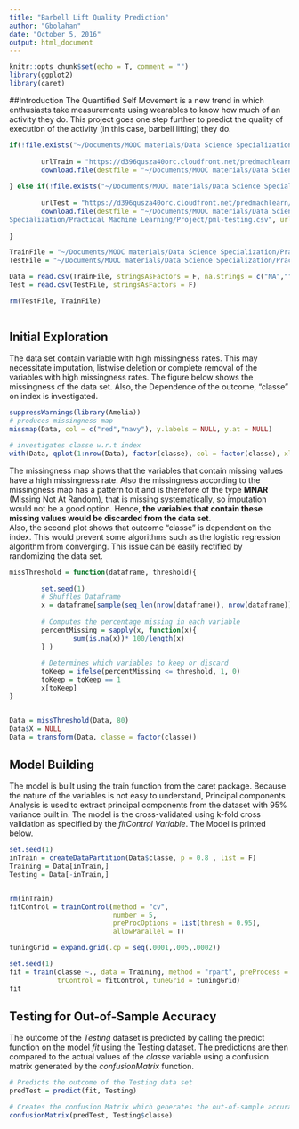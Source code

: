 ```yaml
---
title: "Barbell Lift Quality Prediction"
author: "Gbolahan"
date: "October 5, 2016"
output: html_document
---
```


```r
knitr::opts_chunk$set(echo = T, comment = "")
library(ggplot2)
library(caret)
```

##Introduction
The Quantified Self Movement is a new trend in which enthusiasts take measurements using wearables to know how much of an activity they do. This project goes one step further to predict the quality of execution of the activity (in this case, barbell lifting) they do.

```r
if(!file.exists("~/Documents/MOOC materials/Data Science Specialization/Practical Machine Learning/Project/pml-training.csv")){
        
        urlTrain = "https://d396qusza40orc.cloudfront.net/predmachlearn/pml-training.csv"
        download.file(destfile = "~/Documents/MOOC materials/Data Science Specialization/Practical Machine Learning/Project/pml-training.csv", url = urlTrain)
        
} else if(!file.exists("~/Documents/MOOC materials/Data Science Specialization/Practical Machine Learning/Project/pml-testing.csv")){
        
        urlTest = "https://d396qusza40orc.cloudfront.net/predmachlearn/pml-testing.csv"
        download.file(destfile = "~/Documents/MOOC materials/Data Science 
Specialization/Practical Machine Learning/Project/pml-testing.csv", url = urlTest)
        
}

TrainFile = "~/Documents/MOOC materials/Data Science Specialization/Practical Machine Learning/Project/pml-training.csv"
TestFile = "~/Documents/MOOC materials/Data Science Specialization/Practical Machine Learning/Project/pml-testing.csv"

Data = read.csv(TrainFile, stringsAsFactors = F, na.strings = c("NA",""))
Test = read.csv(TestFile, stringsAsFactors = F)

rm(TestFile, TrainFile)
        
```

## Initial Exploration
The data set contain variable with high missingness rates. This may necessitate imputation, listwise deletion or complete removal of the variables with high missingness rates. The figure below shows the missingness of the data set. Also, the Dependence of the outcome, "classe" on index is investigated.

```r
suppressWarnings(library(Amelia))
# produces missingness map
missmap(Data, col = c("red","navy"), y.labels = NULL, y.at = NULL)
```

```r
# investigates classe w.r.t index
with(Data, qplot(1:nrow(Data), factor(classe), col = factor(classe), xlab = "Index", ylab = "classe"))
```

The missingness map shows that the variables that contain missing values have a high missingness rate. Also the missingness according to the missingness map has a pattern to it and is therefore of the type **MNAR** (Missing Not At Random), that is missing systematically, so imputation would not be a good option. Hence, **the variables that contain these missing values would be discarded from the data set**.  
Also, the second plot shows that outcome "classe" is dependent on the index. This would prevent some algorithms such as the logistic regression algorithm from converging. This issue can be easily rectified by randomizing the data set.

```r
missThreshold = function(dataframe, threshold){
        
        set.seed(1)
        # Shuffles Dataframe
        x = dataframe[sample(seq_len(nrow(dataframe)), nrow(dataframe)), ]
        
        # Computes the percentage missing in each variable
        percentMissing = sapply(x, function(x){
                sum(is.na(x))* 100/length(x)
        } )
        
        # Determines which variables to keep or discard
        toKeep = ifelse(percentMissing <= threshold, 1, 0)
        toKeep = toKeep == 1
        x[toKeep]
}


Data = missThreshold(Data, 80)
Data$X = NULL
Data = transform(Data, classe = factor(classe))

```

## Model Building
The model is built using the train function from the caret package. Because the nature of the variables is not easy to understand, Principal components Analysis is used to extract principal components from the dataset with 95% variance built in. The model is the cross-validated using k-fold cross validation as specified by the *fitControl Variable*. The Model is printed below.

```r
set.seed(1)
inTrain = createDataPartition(Data$classe, p = 0.8 , list = F)
Training = Data[inTrain,]
Testing = Data[-inTrain,]


rm(inTrain)
fitControl = trainControl(method = "cv",
                          number = 5,
                          preProcOptions = list(thresh = 0.95),
                          allowParallel = T)

tuningGrid = expand.grid(.cp = seq(.0001,.005,.0002))

set.seed(1)
fit = train(classe ~., data = Training, method = "rpart", preProcess = "pca", 
            trControl = fitControl, tuneGrid = tuningGrid)
fit
```

## Testing for Out-of-Sample Accuracy
The outcome of the *Testing* dataset is predicted by calling the predict function on the model *fit* using the Testing dataset. The predictions are then compared to the actual values of the *classe* variable using a confusion matrix generated by the *confusionMatrix* function.

```r
# Predicts the outcome of the Testing data set 
predTest = predict(fit, Testing)

# Creates the confusion Matrix which generates the out-of-sample accuracy
confusionMatrix(predTest, Testing$classe)
```

